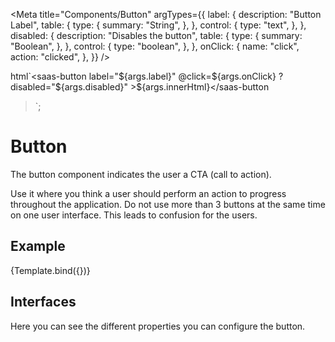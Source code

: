 
<Meta
  title="Components/Button"
  argTypes={{
    label: {
      description: "Button Label",
      table: {
        type: {
          summary: "String",
        },
      },
      control: {
        type: "text",
      },
    },
    disabled: {
      description: "Disables the button",
      table: {
        type: {
          summary: "Boolean",
        },
      },
      control: {
        type: "boolean",
      },
    },
    onClick: {
      name: "click",
      action: "clicked",
    },
  }}
/>

  html`<saas-button
    label="${args.label}"
    @click=${args.onClick}
    ?disabled="${args.disabled}"
    >${args.innerHtml}</saas-button
  >`;

# Button

The button component indicates the user a CTA (call to action).

Use it where you think a user should perform an action to progress throughout the application.
Do not use more than 3 buttons at the same time on one user interface. This leads to confusion for the users.

## Example

<Canvas>
  <Story name="Default" args={{ label: "Test", disabled: false }}>
    {Template.bind({})}
  </Story>
</Canvas>

## Interfaces

Here you can see the different properties you can configure the button.

<ArgsTable story="Default" />
